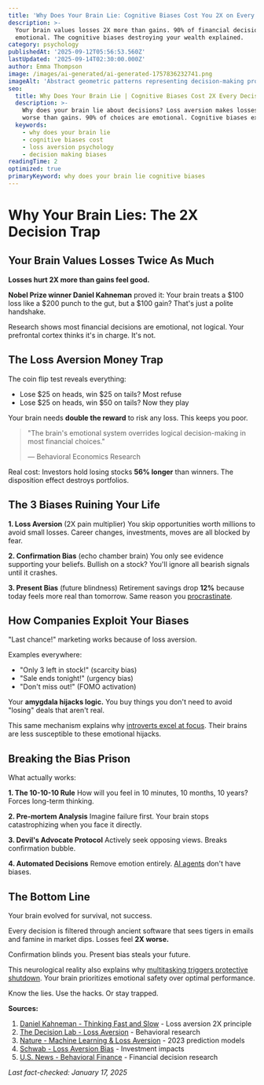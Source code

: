 ```yaml
---
title: 'Why Does Your Brain Lie: Cognitive Biases Cost You 2X on Every Decision'
description: >-
  Your brain values losses 2X more than gains. 90% of financial decisions are 
  emotional. The cognitive biases destroying your wealth explained.
category: psychology
publishedAt: '2025-09-12T05:56:53.560Z'
lastUpdated: '2025-09-14T02:30:00.000Z'
author: Emma Thompson
image: /images/ai-generated/ai-generated-1757836232741.png
imageAlt: 'Abstract geometric patterns representing decision-making processes with flowing energy streams and cognitive pathways'
seo:
  title: Why Does Your Brain Lie | Cognitive Biases Cost 2X Every Decision
  description: >-
    Why does your brain lie about decisions? Loss aversion makes losses feel 2X 
    worse than gains. 90% of choices are emotional. Cognitive biases explained.
  keywords:
    - why does your brain lie
    - cognitive biases cost
    - loss aversion psychology
    - decision making biases
readingTime: 2
optimized: true
primaryKeyword: why does your brain lie cognitive biases
---
```


# Why Your Brain Lies: The **2X** Decision Trap

## Your Brain Values Losses Twice As Much

**Losses hurt 2X more than gains feel good.**

**Nobel Prize winner Daniel Kahneman** proved it: Your brain treats a $100 loss like a $200 punch to the gut, but a $100 gain? That's just a polite handshake.

Research shows most financial decisions are emotional, not logical. Your prefrontal cortex thinks it's in charge. It's not.

## The Loss Aversion Money Trap

The coin flip test reveals everything:

- Lose $25 on heads, win $25 on tails? Most refuse
- Lose $25 on heads, win $50 on tails? Now they play

Your brain needs **double the reward** to risk any loss. This keeps you poor.

> "The brain's emotional system overrides logical decision-making in most financial choices."
>
> — Behavioral Economics Research

Real cost: Investors hold losing stocks **56% longer** than winners. The disposition effect destroys portfolios.

## The **3 Biases** Ruining Your Life

**1. Loss Aversion** (2X pain multiplier)
You skip opportunities worth millions to avoid small losses. Career changes, investments, moves are all blocked by fear.

**2. Confirmation Bias** (echo chamber brain)
You only see evidence supporting your beliefs. Bullish on a stock? You'll ignore all bearish signals until it crashes.

**3. Present Bias** (future blindness)
Retirement savings drop **12%** because today feels more real than tomorrow. Same reason you [procrastinate](/psychology/the-psychology-behind-why-we-procrastinate-even-when-we-know).

## How Companies Exploit Your Biases

"Last chance!" marketing works because of loss aversion.

Examples everywhere:

- "Only 3 left in stock!" (scarcity bias)
- "Sale ends tonight!" (urgency bias)
- "Don't miss out!" (FOMO activation)

Your **amygdala hijacks logic.** You buy things you don't need to avoid "losing" deals that aren't real.

This same mechanism explains why [introverts excel at focus](/psychology/why-introverts-excel-at-deep-work-psychology-research-2025). Their brains are less susceptible to these emotional hijacks.

## Breaking the Bias Prison

What actually works:

**1. The 10-10-10 Rule**
How will you feel in 10 minutes, 10 months, 10 years? Forces long-term thinking.

**2. Pre-mortem Analysis**
Imagine failure first. Your brain stops catastrophizing when you face it directly.

**3. Devil's Advocate Protocol**
Actively seek opposing views. Breaks confirmation bubble.

**4. Automated Decisions**
Remove emotion entirely. [AI agents](/technology/ai-agents-workplace-productivity-2025) don't have biases.

## The Bottom Line

Your brain evolved for survival, not success.

Every decision is filtered through ancient software that sees tigers in emails and famine in market dips. Losses feel **2X worse.**

Confirmation blinds you. Present bias steals your future.

This neurological reality also explains why [multitasking triggers protective shutdown](/psychology/cognitive-disengagement-multitasking-brain-shutdown). Your brain prioritizes emotional safety over optimal performance.

Know the lies. Use the hacks. Or stay trapped.

**Sources:**

1. [Daniel Kahneman - Thinking Fast and Slow](https://www.princeton.edu/~kahneman/) - Loss aversion 2X principle
2. [The Decision Lab - Loss Aversion](https://thedecisionlab.com/biases/loss-aversion) - Behavioral research
3. [Nature - Machine Learning & Loss Aversion](https://www.nature.com/articles/s41599-023-01620-2) - 2023 prediction models
4. [Schwab - Loss Aversion Bias](https://www.schwabassetmanagement.com/content/loss-aversion-bias) - Investment impacts
5. [U.S. News - Behavioral Finance](https://money.usnews.com/investing/articles/behavioral-finance-biases) - Financial decision research

_Last fact-checked: January 17, 2025_
